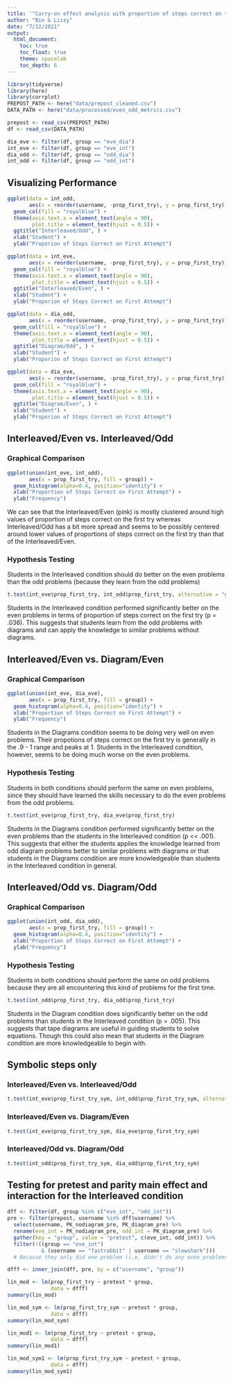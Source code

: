 ```yaml
---
title: '"Carry-on effect analysis with proportion of steps correct on the first attempt"'
author: "Bin & Lizzy"
date: "7/12/2021"
output: 
  html_document:
    toc: true
    toc_float: true
    theme: spacelab
    toc_depth: 6
---
```


```r
library(tidyverse)
library(here)
library(corrplot)
PREPOST_PATH <- here("data/prepost_cleaned.csv")
DATA_PATH <- here("data/processed/even_odd_metrics.csv")

prepost <- read_csv(PREPOST_PATH)
df <- read_csv(DATA_PATH)

dia_eve <- filter(df, group == "eve_dia")
int_eve <- filter(df, group == "eve_int")
dia_odd <- filter(df, group == "odd_dia")
int_odd <- filter(df, group == "odd_int")
```

## Visualizing Performance
```r
ggplot(data = int_odd, 
       aes(x = reorder(username, -prop_first_try), y = prop_first_try)) +
  geom_col(fill = "royalblue") + 
  theme(axis.text.x = element_text(angle = 90),
        plot.title = element_text(hjust = 0.5)) + 
  ggtitle("Interleaved/Odd", ) +
  xlab("Student") + 
  ylab("Proporion of Steps Correct on First Attempt")

ggplot(data = int_eve, 
       aes(x = reorder(username, -prop_first_try), y = prop_first_try)) +
  geom_col(fill = "royalblue") + 
  theme(axis.text.x = element_text(angle = 90),
        plot.title = element_text(hjust = 0.5)) + 
  ggtitle("Interleaved/Even", ) +
  xlab("Student") + 
  ylab("Proporion of Steps Correct on First Attempt")

ggplot(data = dia_odd, 
       aes(x = reorder(username, -prop_first_try), y = prop_first_try)) +
  geom_col(fill = "royalblue") + 
  theme(axis.text.x = element_text(angle = 90),
        plot.title = element_text(hjust = 0.5)) + 
  ggtitle("Diagram/Odd", ) +
  xlab("Student") + 
  ylab("Proporion of Steps Correct on First Attempt")

ggplot(data = dia_eve, 
       aes(x = reorder(username, -prop_first_try), y = prop_first_try)) +
  geom_col(fill = "royalblue") + 
  theme(axis.text.x = element_text(angle = 90),
        plot.title = element_text(hjust = 0.5)) + 
  ggtitle("Diagram/Even", ) +
  xlab("Student") + 
  ylab("Proporion of Steps Correct on First Attempt")
```

## Interleaved/Even vs. Interleaved/Odd

### Graphical Comparison

```r
ggplot(union(int_eve, int_odd),
       aes(x = prop_first_try, fill = group)) +
  geom_histogram(alpha=0.4, position="identity") +
  xlab("Proportion of Steps Correct on First Attempt") + 
  ylab("Frequency")
```

We can see that the Interleaved/Even (pink) is mostly clustered around high values of proportion of steps correct on the first try whereas Interleaved/Odd has a bit more spread and seems to be possibly centered around lower values of proportions of steps correct on the first try than that of the Interleaved/Even.

### Hypothesis Testing
Students in the Interleaved condition should do better on the even problems than the odd problems (because they learn from the odd problems)
```r
t.test(int_eve$prop_first_try, int_odd$prop_first_try, alternative = "greater")
```
Students in the Interleaved condition performed significantly better on the even problems in terms of proportion of steps correct on the first try (p = .036). This suggests that students learn from the odd problems with diagrams and can apply the knowledge to similar problems without diagrams. 



## Interleaved/Even vs. Diagram/Even

### Graphical Comparison

```r
ggplot(union(int_eve, dia_eve),
       aes(x = prop_first_try, fill = group)) +
  geom_histogram(alpha=0.4, position="identity") +
  xlab("Proportion of Steps Correct on First Attempt") + 
  ylab("Frequency")
```
Students in the Diagrams condition seems to be doing very well on even problems. Their propotions of steps correct on the first try is generally in the .9 - 1 range and peaks at 1. Students in the Interleaved condition, however, seems to be doing much worse on the even problems. 

### Hypothesis Testing

Students in both conditions should perform the same on even problems, since they should have learned the skills necessary to do the even problems from the odd problems. 
```r
t.test(int_eve$prop_first_try, dia_eve$prop_first_try)
```
Students in the Diagrams condition performed significantly better on the even problems than the students in the Interleaved condition (p << .001). This suggests that either the students applies the knowledge learned from odd diagram problems better to similar problems with diagrams or that students in the Diagrams condition are more knowledgeable than students in the Interleaved condition in general. 


## Interleaved/Odd vs. Diagram/Odd

### Graphical Comparison

```r
ggplot(union(int_odd, dia_odd),
       aes(x = prop_first_try, fill = group)) +
  geom_histogram(alpha=0.4, position="identity") +
  xlab("Proportion of Steps Correct on First Attempt") + 
  ylab("Frequency")
```

### Hypothesis Testing

Students in both conditions should perform the same on odd problems because they are all encountering this kind of problems for the first time. 
```r
t.test(int_odd$prop_first_try, dia_odd$prop_first_try)
```
Students in the Diagram condition does significantly better on the odd problems than students in the Interleaved condition (p = .005). This suggests that tape diagrams are useful in guiding students to solve equations. Though this could also mean that students in the Diagram condition are more knowledgeable to begin with. 

## Symbolic steps only

### Interleaved/Even vs. Interleaved/Odd
```r
t.test(int_eve$prop_first_try_sym, int_odd$prop_first_try_sym, alternative = "greater")
```
### Interleaved/Even vs. Diagram/Even
```r
t.test(int_eve$prop_first_try_sym, dia_eve$prop_first_try_sym)
```
### Interleaved/Odd vs. Diagram/Odd
```r
t.test(int_odd$prop_first_try_sym, dia_odd$prop_first_try_sym)
```

## Testing for pretest and parity main effect and interaction for the Interleaved condition

```r
dff <- filter(df, group %in% c("eve_int", "odd_int"))
pre <- filter(prepost, username %in% dff$username) %>%
  select(username, PK_nodiagram_pre, PK_diagram_pre) %>%
  rename(eve_int = PK_nodiagram_pre, odd_int = PK_diagram_pre) %>%
  gather(key = "group", value = "pretest", c(eve_int, odd_int)) %>%
  filter(!((group == "eve_int") 
           & (username == "fastrabbit" | username == "slowshark")))
  # Because they only did one problem (i.e. didn't do any even problems)

dfff <- inner_join(dff, pre, by = c("username", "group"))
```

```r
lin_mod <- lm(prop_first_try ~ pretest * group,
              data = dfff)
summary(lin_mod)

lin_mod_sym <- lm(prop_first_try_sym ~ pretest * group,
              data = dfff)
summary(lin_mod_sym)

lin_mod1 <- lm(prop_first_try ~ pretest + group,
              data = dfff)
summary(lin_mod1)

lin_mod_sym1 <- lm(prop_first_try_sym ~ pretest + group,
              data = dfff)
summary(lin_mod_sym1)
```





